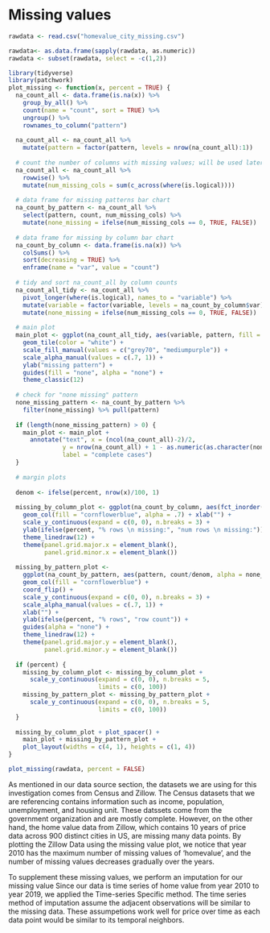 # Missing values

```r

rawdata <- read.csv("homevalue_city_missing.csv")

rawdata<- as.data.frame(sapply(rawdata, as.numeric))
rawdata <- subset(rawdata, select = -c(1,2))
```

```r
library(tidyverse)
library(patchwork)
plot_missing <- function(x, percent = TRUE) {	
  na_count_all <- data.frame(is.na(x)) %>%	
    group_by_all() %>%	
    count(name = "count", sort = TRUE) %>%	
    ungroup() %>%	
    rownames_to_column("pattern")	
  
  na_count_all <- na_count_all %>% 
    mutate(pattern = factor(pattern, levels = nrow(na_count_all):1))
  
  # count the number of columns with missing values; will be used later to determine if there's a "none missing" pattern	
  na_count_all <- na_count_all %>% 	
    rowwise() %>%	
    mutate(num_missing_cols = sum(c_across(where(is.logical))))	
  
  # data frame for missing patterns bar chart	
  na_count_by_pattern <- na_count_all %>% 	
    select(pattern, count, num_missing_cols) %>% 	
    mutate(none_missing = ifelse(num_missing_cols == 0, TRUE, FALSE))
  
  # data frame for missing by column bar chart	
  na_count_by_column <- data.frame(is.na(x)) %>%	
    colSums() %>% 	
    sort(decreasing = TRUE) %>% 	
    enframe(name = "var", value = "count")	
  
  # tidy and sort na_count_all by column counts	
  na_count_all_tidy <- na_count_all %>% 	
    pivot_longer(where(is.logical), names_to = "variable") %>%	
    mutate(variable = factor(variable, levels = na_count_by_column$var))  %>% 	
    mutate(none_missing = ifelse(num_missing_cols == 0, TRUE, FALSE))	
  
  # main plot
  main_plot <- ggplot(na_count_all_tidy, aes(variable, pattern, fill = factor(value), alpha = none_missing)) +	
    geom_tile(color = "white") +	
    scale_fill_manual(values = c("grey70", "mediumpurple")) +	
    scale_alpha_manual(values = c(.7, 1)) +	
    ylab("missing pattern") +	
    guides(fill = "none", alpha = "none") +	
    theme_classic(12)	
  
  # check for "none missing" pattern
  none_missing_pattern <- na_count_by_pattern %>%
    filter(none_missing) %>% pull(pattern)
  
  if (length(none_missing_pattern) > 0) {	
    main_plot <- main_plot +	
      annotate("text", x = (ncol(na_count_all)-2)/2,	
               y = nrow(na_count_all) + 1 - as.numeric(as.character(none_missing_pattern)),	
               label = "complete cases")	
  }	
  
  # margin plots
  
  denom <- ifelse(percent, nrow(x)/100, 1)
  
  missing_by_column_plot <- ggplot(na_count_by_column, aes(fct_inorder(var), count/denom)) +	
    geom_col(fill = "cornflowerblue", alpha = .7) + xlab("") +	
    scale_y_continuous(expand = c(0, 0), n.breaks = 3) +	
    ylab(ifelse(percent, "% rows \n missing:", "num rows \n missing:")) +	
    theme_linedraw(12) + 	
    theme(panel.grid.major.x = element_blank(),	
          panel.grid.minor.x = element_blank())	
  
  missing_by_pattern_plot <- 
    ggplot(na_count_by_pattern, aes(pattern, count/denom, alpha = none_missing)) +
    geom_col(fill = "cornflowerblue") +
    coord_flip() +
    scale_y_continuous(expand = c(0, 0), n.breaks = 3) +
    scale_alpha_manual(values = c(.7, 1)) +
    xlab("") +
    ylab(ifelse(percent, "% rows", "row count")) +
    guides(alpha = "none") +
    theme_linedraw(12) +
    theme(panel.grid.major.y = element_blank(), 
          panel.grid.minor.y = element_blank())
  
  if (percent) {	
    missing_by_column_plot <- missing_by_column_plot +
      scale_y_continuous(expand = c(0, 0), n.breaks = 5,
                         limits = c(0, 100))	
    missing_by_pattern_plot <- missing_by_pattern_plot +
      scale_y_continuous(expand = c(0, 0), n.breaks = 5,
                         limits = c(0, 100))	
  }	
  
  missing_by_column_plot + plot_spacer() + 	
    main_plot + missing_by_pattern_plot + 	
    plot_layout(widths = c(4, 1), heights = c(1, 4))
}

```

```r
plot_missing(rawdata, percent = FALSE)
```


As mentioned in our data source section, the datasets we are using for this investigation comes from Census and Zillow. The Census datasets that we are referencing contains information such as income, population, unemployment, and housing unit. These datssets come from the government organization and are mostly complete. However, on the other hand, the home value data from Zillow, which contains 10 years of price data across 900 distinct cities in US, are missing many data points. By plotting the Zillow Data using the missing value plot, we notice that year 2010 has the maximum number of missing values of 'homevalue', and the number of missing values decreases gradually over the years. 


To supplement these missing values, we perform an imputation for our missing value Since our data is time series of home value from year 2010 to year 2019, we applied the Time-series Specific method. The time series method of imputation assume the adjacent observations will be similar to the missing data. These assumpetions work well for price over time as each data point would be similar to its temporal neighbors.

